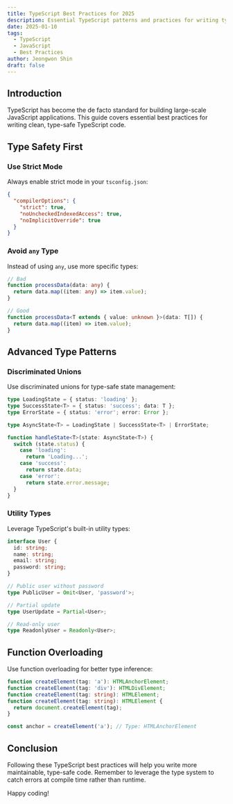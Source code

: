 ```yaml
---
title: TypeScript Best Practices for 2025
description: Essential TypeScript patterns and practices for writing type-safe, maintainable code in modern applications.
date: 2025-01-10
tags:
  - TypeScript
  - JavaScript
  - Best Practices
author: Jeongwon Shin
draft: false
---
```


## Introduction

TypeScript has become the de facto standard for building large-scale JavaScript applications. This guide covers essential best practices for writing clean, type-safe TypeScript code.

## Type Safety First

### Use Strict Mode

Always enable strict mode in your `tsconfig.json`:

```json
{
  "compilerOptions": {
    "strict": true,
    "noUncheckedIndexedAccess": true,
    "noImplicitOverride": true
  }
}
```

### Avoid `any` Type

Instead of using `any`, use more specific types:

```typescript
// Bad
function processData(data: any) {
  return data.map((item: any) => item.value);
}

// Good
function processData<T extends { value: unknown }>(data: T[]) {
  return data.map((item) => item.value);
}
```

## Advanced Type Patterns

### Discriminated Unions

Use discriminated unions for type-safe state management:

```typescript
type LoadingState = { status: 'loading' };
type SuccessState<T> = { status: 'success'; data: T };
type ErrorState = { status: 'error'; error: Error };

type AsyncState<T> = LoadingState | SuccessState<T> | ErrorState;

function handleState<T>(state: AsyncState<T>) {
  switch (state.status) {
    case 'loading':
      return 'Loading...';
    case 'success':
      return state.data;
    case 'error':
      return state.error.message;
  }
}
```

### Utility Types

Leverage TypeScript's built-in utility types:

```typescript
interface User {
  id: string;
  name: string;
  email: string;
  password: string;
}

// Public user without password
type PublicUser = Omit<User, 'password'>;

// Partial update
type UserUpdate = Partial<User>;

// Read-only user
type ReadonlyUser = Readonly<User>;
```

## Function Overloading

Use function overloading for better type inference:

```typescript
function createElement(tag: 'a'): HTMLAnchorElement;
function createElement(tag: 'div'): HTMLDivElement;
function createElement(tag: string): HTMLElement;
function createElement(tag: string): HTMLElement {
  return document.createElement(tag);
}

const anchor = createElement('a'); // Type: HTMLAnchorElement
```

## Conclusion

Following these TypeScript best practices will help you write more maintainable, type-safe code. Remember to leverage the type system to catch errors at compile time rather than runtime.

Happy coding!
